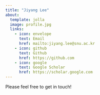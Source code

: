 ```yaml
---
title: "Jiyang Lee"
about:
  template: jolla
  image: profile.jpg
  links:
    - icon: envelope
      text: Email
      href: mailto:jiyang.lee@snu.ac.kr
    - icon: github
      text: Github
      href: https://github.com
    - icon: google
      text: Google Scholar
      href: https://scholar.google.com
---
```


<!-- Add your introduction here -->

Please feel free to get in touch!